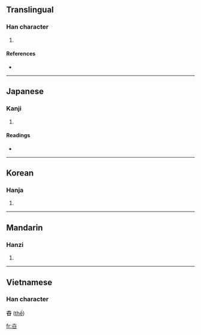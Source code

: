 {{also|世}}
==Translingual==

===Han character===
{{Han char|rn=24|rad=十|as=04|sn=6|four=|canj=十廿 (JT), X十廿 (XJT)}}

# {{defn|Han}}

====References====
* {{Han ref|kx=0156.120|dkj=02714|dj=0355.110|hdz=10060.090|uh=534B|ud=21323}}

----

==Japanese==

===Kanji===
{{ja-kanji|grade=|rs=十04}}

# {{defn|Japanese}}

====Readings====
* {{ja-readings|on=[[せい]] (sei)|kun=[[よ]] (yo)}}

----

==Korean==

===Hanja===
{{ko-hanja|hangeul=세|rv=se|mr=se}}

# {{defn|Korean}}

----

==Mandarin==

===Hanzi===
{{cmn-hanzi|pin=[[shì]] ([[shi4]])|wg=shih<sup>4</sup>}}

# {{defn|Mandarin}}

----

==Vietnamese==

===Han character===
'''卋''' ([[thế]])

[[fr:卋]]